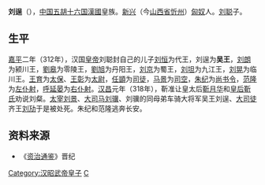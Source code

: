 '''刘逞'''（{{bd|？||318年||catIdx=L}}），[[中国|中国]][[五胡十六国|五胡十六国]][[前趙|漢國]]皇族。[[新興郡_(建安)|新兴]]（今[[山西省|山西省]][[忻州|忻州]]）[[匈奴|匈奴]]人。[[刘聪|刘聪]]子。
==生平==
[[嘉平_(前赵)|嘉平]]二年（312年），汉国[[皇帝|皇帝]]刘聪封自己的儿子[[刘恒_(汉赵)|刘恒]]为代王，刘逞为'''吴王'''，[[刘朗|刘朗]]为颍川王，[[劉皋|劉皋]]为零陵王，[[劉旭|劉旭]]为丹阳王，[[刘京|刘京]]为蜀王，[[刘坦_(汉赵)|刘坦]]为九江王，[[刘晃|刘晃]]为临川王。[[王育|王育]]为[[太保|太保]]、[[王彰|王彰]]为[[太尉|太尉]]，[[任顗|任顗]]为[[司徒|司徒]]，[[马景|马景]]为[[司空|司空]]，[[朱纪|朱纪]]为[[尚书令|尚书令]]，[[范隆_(前趙)|范隆]]为[[左仆射|左仆射]]，[[呼延晏|呼延晏]]为[[右仆射|右仆射]]。[[汉昌|汉昌]]元年（318年），靳准让皇太后[[靳月华|靳月华]]和[[靳皇后_(漢隱帝)|皇后靳氏]]劝说刘粲。[[太宰|太宰]][[刘景|刘景]]、[[大司马|大司马]][[刘骥|刘骥]]、刘骥的同母弟车骑大将军吴王刘逞、[[大司徒|大司徒]]齐王[[刘劢|刘劢]]于是被处死。朱纪和范隆逃奔长安。

==资料来源==
*《[[资治通鉴|资治通鉴]]》晋纪

[[Category:汉昭武帝皇子|Category:汉昭武帝皇子]]
[[Category:劉姓|C]]